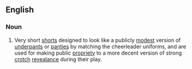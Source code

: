 ==English==
{{rfc}}

===Noun===
{{en-noun|sg=[[spanky]] [[pants]]|es}}
# Very short [[shorts]] designed to look like a publicly [[modest]] version of [[underpants]] or [[panties]] by matching the cheerleader uniforms, and are used for making public [[propriety]] to a more decent version of strong [[crotch]] [[reveal|revealance]] during their play.